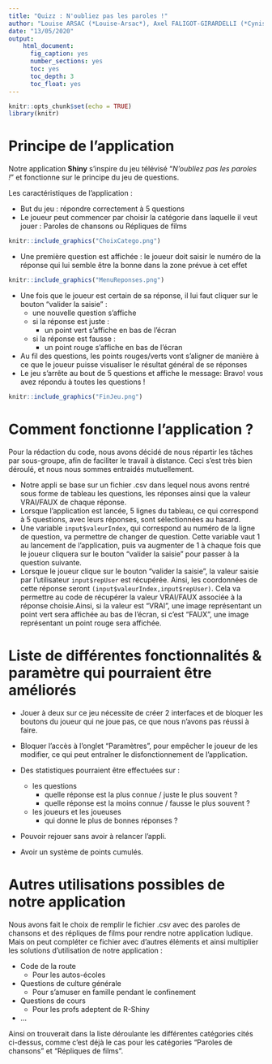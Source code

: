 ```yaml
---
title: "Quizz : N'oubliez pas les paroles !"
author: "Louise ARSAC (*Louise-Arsac*), Axel FALIGOT-GIRARDELLI (*Cynism*), Zélie FROMENT (*zeliefroment*), Charlène LAROCHE (*chalarock*), Juliette MAYER (*Ju49*),  Paul SERVAIN (*greenwasher*)"
date: "13/05/2020"
output:
    html_document:
      fig_caption: yes
      number_sections: yes
      toc: yes
      toc_depth: 3
      toc_float: yes
---
```


```r
knitr::opts_chunk$set(echo = TRUE)
library(knitr)
```


# Principe de l'application

Notre application **Shiny** s'inspire du jeu télévisé "*N'oubliez pas les paroles !*" et fonctionne sur le principe du jeu de questions.

Les caractéristiques de l'application :

* But du jeu : répondre correctement à 5 questions
* Le joueur peut commencer par choisir la catégorie dans laquelle il veut jouer : Paroles de chansons ou Répliques de films
```r
knitr::include_graphics("ChoixCatego.png")
```
* Une première question est affichée : le joueur doit saisir le numéro de la réponse qui lui semble être la bonne dans la zone prévue à cet effet
```r
knitr::include_graphics("MenuReponses.png")
```
* Une fois que le joueur est certain de sa réponse, il lui faut cliquer sur le bouton "valider la saisie" :
  * une nouvelle question s'affiche
  * si la réponse est juste :
    * un point vert s'affiche en bas de l'écran
  * si la réponse est fausse :
    * un point rouge s'affiche en bas de l'écran
* Au fil des questions, les points rouges/verts vont s'aligner de manière à ce que le joueur puisse visualiser le résultat général de se réponses
* Le jeu s'arrête au bout de 5 questions et affiche le message: Bravo! vous avez répondu à toutes les questions !
```r
knitr::include_graphics("FinJeu.png")
```
                            


# Comment fonctionne l'application ? 

Pour la rédaction du code, nous avons décidé de nous répartir les tâches par sous-groupe, afin de faciliter le travail à distance. Ceci s'est très bien déroulé, et nous nous sommes entraidés mutuellement. 

* Notre appli se base sur un fichier .csv dans lequel nous avons rentré sous forme de tableau les questions, les réponses ainsi que la valeur VRAI/FAUX de chaque réponse. 
* Lorsque l'application est lancée, 5 lignes du tableau, ce qui correspond à 5 questions, avec leurs réponses, sont sélectionnées au hasard.
* Une variable `input$valeurIndex`, qui correspond au numéro de la ligne de question, va permettre de changer de question. Cette variable vaut 1 au lancement de l'application, puis va augmenter de 1 à chaque fois que le joueur cliquera sur le bouton "valider la saisie" pour passer à la question suivante. 
* Lorsque le joueur clique sur le bouton "valider la saisie", la valeur saisie par l'utilisateur `input$repUser` est récupérée. Ainsi, les coordonnées de cette réponse seront `(input$valeurIndex,input$repUser)`. Cela va permettre au code de récupérer la valeur VRAI/FAUX associée à la réponse choisie.Ainsi, si la valeur est "VRAI", une image représentant un point vert sera affichée au bas de l'écran, si c'est "FAUX", une image représentant un point rouge sera affichée.

# Liste de différentes fonctionnalités & paramètre qui pourraient être améliorés

* Jouer à deux sur ce jeu nécessite de créer 2 interfaces et de bloquer les boutons du joueur qui ne joue pas, ce que nous n'avons pas réussi à faire.
* Bloquer l'accès à l'onglet "Paramètres", pour empêcher le joueur de les modifier, ce qui peut entraîner le disfonctionnement de l'application.

* Des statistiques pourraient être effectuées sur :

  * les questions
    * quelle réponse est la plus connue / juste le plus souvent ?
    * quelle réponse est la moins connue / fausse le plus souvent ?
  * les joueurs et les joueuses
    * qui donne le plus de bonnes réponses ?

* Pouvoir rejouer sans avoir à relancer l'appli.

* Avoir un système de points cumulés.

# Autres utilisations possibles de notre application

Nous avons fait le choix de remplir le fichier .csv avec des paroles de chansons et des répliques de films pour rendre notre application ludique. Mais on peut compléter ce fichier avec d'autres éléments et ainsi multiplier les solutions d'utilisation de notre application : 

* Code de la route
  * Pour les autos-écoles
* Questions de culture générale
  * Pour s'amuser en famille pendant le confinement
* Questions de cours
  * Pour les profs adeptent de R-Shiny
* ...

Ainsi on trouverait dans la liste déroulante les différentes catégories cités ci-dessus, comme c'est déjà le cas pour les catégories "Paroles de chansons" et "Répliques de films".
